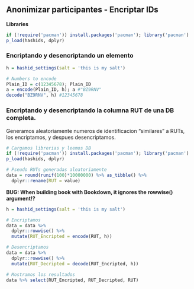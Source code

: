 ## Anonimizar participantes - Encriptar IDs

**Libraries**
```r
if (!require('pacman')) install.packages('pacman'); library('pacman')
p_load(hashids, dplyr)
```

### Encriptando y desencriptando un elemento
```r
h = hashid_settings(salt = 'this is my salt')

# Numbers to encode
Plain_ID = c(12345678); Plain_ID
a = encode(Plain_ID, h); a #"BZ9RNV"
decode("BZ9RNV", h) #12345678

```


### Encriptando y desencriptando la columna RUT de una DB completa.

Generamos aleatoriamente numeros de identificacion "similares" a RUTs, los encriptamos, y despues desencriptamos.
```r
# Cargamos librerias y leemos DB
if (!require('pacman')) install.packages('pacman'); library('pacman')
p_load(hashids, dplyr)

# Pseudo RUTs generadas aleatoriamente
data = round(runif(100)*10000000) %>% as_tibble() %>% 
  dplyr::rename(RUT = value)
```

**BUG: When building book with Bookdown, it ignores the rowwise() argument!?**
```r

h = hashid_settings(salt = 'this is my salt')

# Encriptamos
data = data %>% 
  dplyr::rowwise() %>% 
  mutate(RUT_Encripted = encode(RUT, h))

# Desencriptamos
data = data %>% 
  dplyr::rowwise() %>% 
  mutate(RUT_Decripted = decode(RUT_Encripted, h))

# Mostramos los resultados
data %>% select(RUT_Encripted, RUT_Decripted, RUT)

```

